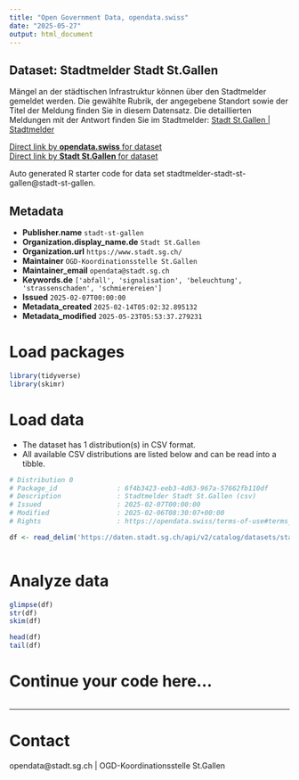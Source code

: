 ```yaml
---
title: "Open Government Data, opendata.swiss"
date: "2025-05-27"
output: html_document
---
```


## Dataset: Stadtmelder Stadt St.Gallen

Mängel an der städtischen Infrastruktur können über den Stadtmelder gemeldet werden. Die gewählte Rubrik, der angegebene Standort sowie der Titel der Meldung finden Sie in diesem Datensatz. Die detaillierten Meldungen mit der Antwort finden Sie im Stadtmelder: [Stadt St.Gallen | Stadtmelder](https://m.stadt.sg.ch/index.php?apid=4507051)

[Direct link by **opendata.swiss** for dataset](https://opendata.swiss/de/dataset/stadtmelder-stadt-st-gallen)<br>
[Direct link by **Stadt St.Gallen** for dataset](https://daten.stadt.sg.ch/explore/dataset/stadtmelder-stadt-st-gallen/)

Auto generated R starter code for data set stadtmelder-stadt-st-gallen@stadt-st-gallen.

## Metadata

- **Publisher.name** `stadt-st-gallen`
- **Organization.display_name.de** `Stadt St.Gallen`
- **Organization.url** `https://www.stadt.sg.ch/`
- **Maintainer** `OGD-Koordinationsstelle St.Gallen`
- **Maintainer_email** `opendata@stadt.sg.ch`
- **Keywords.de** `['abfall', 'signalisation', 'beleuchtung', 'strassenschaden', 'schmierereien']`
- **Issued** `2025-02-07T00:00:00`
- **Metadata_created** `2025-02-14T05:02:32.895132`
- **Metadata_modified** `2025-05-23T05:53:37.279231`


# Load packages

```r

library(tidyverse)
library(skimr)

```

# Load data

-   The dataset has 1 distribution(s) in CSV format.
-   All available CSV distributions are listed below and can be read into a tibble.

```r

# Distribution 0
# Package_id               : 6f4b3423-eeb3-4d63-967a-57662fb110df
# Description              : Stadtmelder Stadt St.Gallen (csv)
# Issued                   : 2025-02-07T00:00:00
# Modified                 : 2025-02-06T08:30:07+00:00
# Rights                   : https://opendata.swiss/terms-of-use#terms_by

df <- read_delim('https://daten.stadt.sg.ch/api/v2/catalog/datasets/stadtmelder-stadt-st-gallen/exports/csv?use_labels=true')



```

# Analyze data

```r

glimpse(df)
str(df)
skim(df)

head(df)
tail(df)

```

# Continue your code here...

```r

```

------------------------------------------------------------------------

# Contact

opendata@stadt.sg.ch | OGD-Koordinationsstelle St.Gallen
